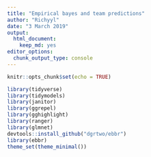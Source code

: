 ```yaml
---
title: "Empirical bayes and team predictions"
author: "Richyyl"
date: "3 March 2019"
output: 
  html_document: 
    keep_md: yes
editor_options: 
  chunk_output_type: console
---
```


```r
knitr::opts_chunk$set(echo = TRUE)
```

```r
library(tidyverse)
library(tidymodels)
library(janitor)
library(ggrepel)
library(gghighlight)
library(ranger)
library(glmnet)
devtools::install_github("dgrtwo/ebbr")
library(ebbr)
theme_set(theme_minimal())
```
